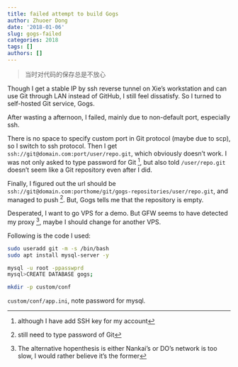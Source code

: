 ```yaml
---
title: failed attempt to build Gogs
author: Zhuoer Dong
date: '2018-01-06'
slug: gogs-failed
categories: 2018
tags: []
authors: []
---
```


> 当时对代码的保存总是不放心


Though I get a stable IP by ssh reverse tunnel on Xie's workstation and can use Git through LAN instead of GitHub, I still feel dissatisfy. So I turned to self-hosted Git service, Gogs.

After wasting a afternoon, I failed, mainly due to non-default port, especially ssh.

There is no space to specify custom port in Git protocol (maybe due to scp), so I switch to ssh protocol. Then I get `ssh://git@domain.com:port/user/repo.git`, which obviously doesn't work. I was not only asked to type password for Git ^[although I have add SSH key for my account], but also told `/user/repo.git` doesn't seem like a Git repository even after I did.

Finally, I figured out the url should be `ssh://git@domain.com:porthome/git/gogs-repositories/user/repo.git`, and managed to push ^[still need to type password of Git]. But, Gogs tells me that the repository is empty.

Desperated, I want to go VPS for a demo. But GFW seems to have detected my proxy ^[The alternative hopenthesis is either Nankai's or DO's network is too slow, I would rather believe it's the former], maybe I should change for another VPS. 

Following is the code I used:

```bash
sudo useradd git -m -s /bin/bash
sudo apt install mysql-server -y

mysql -u root -ppasswprd
mysql>CREATE DATABASE gogs;

mkdir -p custom/conf
```

`custom/conf/app.ini`, note password for mysql.

